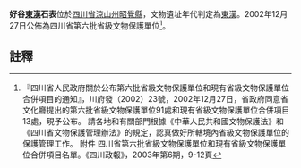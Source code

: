 {{msg:四川省文物保護單位
|名稱 = 好谷[[東漢|東漢]]石表
|編號 = 21
|圖片 = 
|級別 = S6
|分類 = 
|時代 = [[東漢|東漢]]
|地点 = [[四川省|四川省]][[涼山州|涼山州]][[昭覺縣|昭覺縣]]
|坐標 =
|登錄 = 2002年12月27日
}}
'''好谷[[東漢|東漢]]石表'''位於[[四川省|四川省]][[涼山州|涼山州]][[昭覺縣|昭覺縣]]，文物遺址年代判定為[[東漢|東漢]]。2002年12月27日公佈為四川省第六批省級文物保護單位<ref>『四川省人民政府關於公布第六批省級文物保護單位和現有省級文物保護單位合併項目的通知』，川府發（2002）23號，2002年12月27日，省政府同意省文化廳提出的第六批省級文物保護單位91處和現有省級文物保護單位合併項目13處，現予公布。 請各地和有關部門根據《中華人民共和國文物保護法》和《四川省文物保護管理辦法》的規定，認真做好所轄境內省級文物保護單位的保護管理工作。 附件 四川省第六批省級文物保護單位和現有省級文物保護單位合併項目名單。《四川政報》，2003年第6期，9-12頁</ref>。
==註釋==
{{reflist}}
{{文物保護單位小作品}}